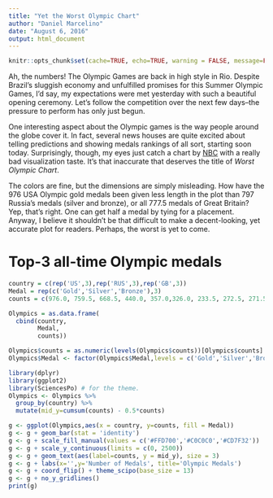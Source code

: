 ```yaml
---
title: "Yet the Worst Olympic Chart"
author: "Daniel Marcelino"
date: "August 6, 2016"
output: html_document
---
```


```r
knitr::opts_chunk$set(cache=TRUE, echo=TRUE, warning = FALSE, message=FALSE, collapse = FALSE, prompt=FALSE,comment=NA, fig.align="center", fig.width=6, fig.height=4, dpi = 150, fig.show = "hold", fig.keep="last", sanitize=TRUE)
```

Ah, the numbers! The Olympic Games are back in high style in Rio. Despite Brazil's sluggish economy and unfulfilled promises for this Summer Olympic Games, I'd say, my expectations were met yesterday with such a beautiful opening ceremony. Let's follow the competition over the next few days--the pressure to perform has only just begun. 

One interesting aspect about the Olympic games is the way people around the globe cover it. In fact, several news houses are quite excited about telling predictions and showing medals rankings of all sort, starting soon today. Surprisingly, though, my eyes just catch a chart by [NBC](http://www.nbcolympics.com/) with a really bad visualization taste. It's that inaccurate that deserves the title of *Worst Olympic Chart*. 

The colors are fine, but the dimensions are simply misleading. How have the 976 USA Olympic gold medals been given less length in the plot than  797 Russia's medals (silver and bronze), or all 777.5 medals of Great Britain? Yep, that's right. One can get half a medal by tying for a placement. Anyway, I believe it shouldn't be that difficult to make a decent-looking, yet accurate plot for readers. Perhaps, the worst is yet to come.

# Top-3 all-time Olympic medals 

```r
country = c(rep('US',3),rep('RUS',3),rep('GB',3))
Medal = rep(c('Gold','Silver','Bronze'),3)
counts = c(976.0, 759.5, 668.5, 440.0, 357.0,326.0, 233.5, 272.5, 271.5)

Olympics = as.data.frame(
  cbind(country,
        Medal,
        counts))

Olympics$counts = as.numeric(levels(Olympics$counts))[Olympics$counts]
Olympics$Medal <- factor(Olympics$Medal,levels = c('Gold','Silver','Bronze'))
```


```r
library(dplyr)
library(ggplot2)
library(SciencesPo) # for the theme.
Olympics <- Olympics %>% 
  group_by(country) %>% 
  mutate(mid_y=cumsum(counts) - 0.5*counts) 

g <- ggplot(Olympics,aes(x = country, y=counts, fill = Medal)) 
g <- g + geom_bar(stat = 'identity')
g <- g + scale_fill_manual(values = c('#FFD700','#C0C0C0','#CD7F32')) 
g <- g + scale_y_continuous(limits = c(0, 2500))
g <- g + geom_text(aes(label=counts, y = mid_y), size = 3)
g <- g + labs(x='',y='Number of Medals', title='Olympic Medals')
g <- g + coord_flip() + theme_scipo(base_size = 13)
g <- g + no_y_gridlines()
print(g)
```

